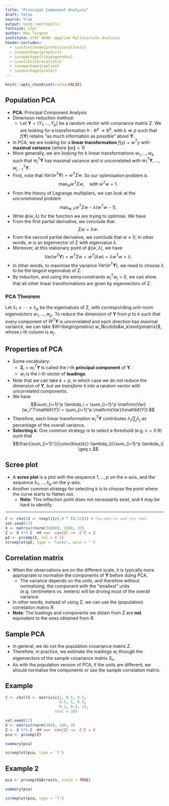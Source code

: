 ```yaml
---
title: "Principal Component Analysis"
draft: false
source: true
output: binb::metropolis
fontsize: 12pt
author: Max Turgeon
institute: STAT 4690--Applied Multivariate Analysis
header-includes:
  - \usefonttheme{professionalfonts}
  - \usepackage{graphicx}
  - \usepackage{tikzpagenodes}
  - \usetikzlibrary{calc}
  - \usepackage{caption}
  - \usepackage{xcolor}
---
```


```r
knitr::opts_chunk$set(cache=FALSE)
```

## Population PCA {.allowframebreaks}

  - **PCA**: Principal Component Analysis
  - Dimension reduction method: 
    + Let $\mathbf{Y} = (Y_1, \ldots, Y_p)$ be a random vector with covariance matrix $\Sigma$. We are looking for a transformation $h: \mathbb{R}^p \to \mathbb{R}^k$, with $k\ll p$ such that $f(\mathbf{Y})$ retains "as much information as possible" about $\mathbf{Y}$.
  - In PCA, we are looking for a **linear transformation** $f(y) = w^Ty$ with **maximal variance** (where $\|w\|=1$)
  - More generally, we are looking for $k$ linear transformations $w_1, \ldots, w_k$ such that $w_j^T\mathbf{Y}$ has maximal variance and is uncorrelated with $w_1^T\mathbf{Y},\ldots,w_{j-1}^T\mathbf{Y}$.
  - First, note that $\mathrm{Var}(w^T\mathbf{Y}) = w^T\Sigma w$. So our optimisation problem is
  $$ \max_w w^T\Sigma w, \quad\mbox{with } w^Tw = 1.$$
  - From the theory of Lagrange multipliers, we can look at the *unconstrained* problem 
  $$ \max_{w,\lambda} w^T\Sigma w - \lambda (w^Tw - 1).$$
  - Write $\phi(w, \lambda)$ for the function we are trying to optimise. We have
  \begin{align*}
  \frac{\partial}{\partial w} \phi(w, \lambda) &= \frac{\partial}{\partial w}w^T\Sigma w - \lambda (w^Tw - 1)\\
  &= 2\Sigma w - 2\lambda w;\\
  \frac{\partial}{\partial \lambda} \phi(w, \lambda) &= w^Tw - 1.
  \end{align*}
  - From the first partial derivative, we conclude that
  $$ \Sigma w = \lambda w.$$
  - From the second partial derivative, we conclude that $w\neq 0$; in other words, $w$ is an eigenvector of $\Sigma$ with eigenvalue $\lambda$.
  - Moreover, at this stationary point of $\phi(w, \lambda)$, we have
  $$\mathrm{Var}(w^T\mathbf{Y})=w^T\Sigma w = w^T(\lambda w) = \lambda w^Tw = \lambda.$$
  - In other words, to maximise the variance $\mathrm{Var}(w^T\mathbf{Y})$, we need to choose $\lambda$ to be the *largest* eigenvalue of $\Sigma$.
  - By induction, and using the extra constraints $w_i^Tw_j = 0$, we can show that all other linear transformations are given by eigenvectors of $\Sigma$.
  
### PCA Theorem

Let $\lambda_1\geq\cdots\geq\lambda_p$ be the eigenvalues of $\Sigma$, with corresponding unit-norm eigenvectors $w_1,\ldots, w_p$. To reduce the dimension of $\mathbf{Y}$ from $p$ to $k$ such that every component of $W^T\mathbf{Y}$ is uncorrelated and each direction has maximal variance, we can take $W=\begin{pmatrix} w_1&\cdots&w_k\end{pmatrix}$, whose $j$-th column is $w_j$.

## Properties of PCA {.allowframebreaks}

  - Some vocabulary:
    + $\mathbf{Z}_i = w_i^T\mathbf{Y}$ is called the $i$-th **principal component** of $\mathbf{Y}$.
    + $w_i$ is the $i$-th vector of **loadings**.
  - Note that we can take $k=p$, in which case we do not reduce the dimension of $\mathbf{Y}$, but we *transform* it into a random vector with uncorrelated components.
  - We have
  $$\sum_{i=1}^p \lambda_i = \sum_{i=1}^p \mathrm{Var}(w_i^T\mathbf{Y}) = \sum_{i=1}^p \mathrm{Var}(\mathbf{Y}).$$
  - Therefore, each linear transformation $w_i^T\mathbf{Y}$ contributes $\lambda_i/\sum_j \lambda_j$ as percentage of the overall variance.
  - **Selecting $k$**: One common strategy is to select a threshold (e.g. $c = 0.9$) such that
  $$\frac{\sum_{i=1}^{{\color{blue}k}} \lambda_i}{\sum_{i=1}^p \lambda_i} \geq c.$$
  
## Scree plot

  - A **scree plot** is a plot with the sequence $1,\ldots,p$ on the x-axis, and the sequence $\lambda_1, \ldots, \lambda_p$ on the y-axis.
  - Another common strategy for selecting $k$ is to choose the point where the curve starts to flatten out.
    + **Note**: This inflection point does not necessarily exist, and it may be hard to identify.

---

```r
C <- chol(S <- toeplitz(.9 ^ (0:31))) # Cov.matrix and its root
set.seed(17)
X <- matrix(rnorm(32000), 1000, 32)
Z <- X %*% C  ## ==>  cov(Z) ~=  C'C = S
pZ <- prcomp(Z, tol = 0.1)
screeplot(pZ, type = 'lines', main = '')
```

## Correlation matrix

  - When the observations are on the different scale, it is typically more appropriate to normalise the components of $\mathbf{Y}$ before doing PCA.
    + The variance depends on the units, and therefore without normalising, the component with the "smallest" units (e.g. centimeters vs. meters) will be driving most of the overall variance.
  - In other words, instead of using $\Sigma$, we can use the (population) correlation matrix $R$.
  - **Note**: The loadings and components we obtain from $\Sigma$ are **not** equivalent to the ones obtained from $R$.

## Sample PCA

  - In general, we do not the population covariance matrix $\Sigma$.
  - Therefore, in practice, we estimate the loadings $w_i$ through the eigenvectors of the sample covariance matrix $S_n$. 
  - As with the population version of PCA, if the units are different, we should normalise the components or use the sample correlation matrix.

## Example {.allowframebreaks}

```r
C <- chol(S <- matrix(c(1, 0.5, 0.1,
                        0.5, 1, 0.5,
                        0.1, 0.5, 1), 
                      ncol = 3)) 

set.seed(17)
X <- matrix(rnorm(300), 100, 3)
Z <- X %*% C  ## ==>  cov(Z) ~=  C'C = S
pca <- prcomp(Z)
```

```r
summary(pca)
```

```r
screeplot(pca, type = 'l')
```

## Example 2 {.allowframebreaks}

```r
pca <- prcomp(USArrests, scale = TRUE)
```

```r
summary(pca)
```

```r
screeplot(pca, type = 'l')
```


<!-- # Applications of PCA -->

<!-- ## Feature Extraction {.allowframebreaks} -->

<!-- ```{r message = FALSE} -->
<!-- library(ElemStatLearn) -->
<!-- library(tidyverse) -->
<!-- train <- subset(prostate, train == TRUE,  -->
<!--                 select = -train) -->
<!-- test  <- subset(prostate, train == FALSE,  -->
<!--                 select = -train) -->

<!-- # First model: Linear regression -->
<!-- lr_model <- lm(lpsa ~ ., data = train) -->
<!-- lr_pred <- predict(lr_model, newdata = test) -->
<!-- (lr_mse <- mean((test$lpsa - lr_pred)^2)) -->

<!-- # PCA -->
<!-- decomp <- train %>%  -->
<!--   subset(select = -lpsa) %>%  -->
<!--   as.matrix() %>%  -->
<!--   prcomp -->
<!-- summary(decomp)$importance[,1:3] -->

<!-- screeplot(decomp, type = 'lines') -->
<!-- ``` -->


<!-- ```{r} -->
<!-- # Second model: PCs for predictors -->
<!-- train_pc <- train -->
<!-- train_pc$PC1 <- decomp$x[,1] -->
<!-- pc_model <- lm(lpsa ~ PC1, data = train_pc) -->
<!-- ``` -->


<!-- ```{r} -->
<!-- test_pc <- as.data.frame(predict(decomp, test)) -->
<!-- pc_pred <- predict(pc_model, -->
<!--                    newdata = test_pc) -->
<!-- (pc_mse <- mean((test$lpsa - pc_pred)^2)) -->
<!-- ``` -->

<!-- ## Feature Selection {.allowframebreaks} -->

<!-- ```{r} -->
<!-- contribution <- decomp$rotation[,"PC1"] -->
<!-- round(contribution, 3)[1:6] -->
<!-- round(contribution, 3)[7:8] -->

<!-- (keep <- names(which(abs(contribution) > 0.01))) -->

<!-- fs_model <- lm(lpsa ~ ., data = train[,c(keep, "lpsa")]) -->
<!-- fs_pred <- predict(fs_model, newdata = test) -->
<!-- (fs_mse <- mean((test$lpsa - fs_pred)^2)) -->
<!-- ``` -->

<!-- ```{r, message = FALSE} -->
<!-- model_plot <- data.frame( -->
<!--   "obs" = test$lpsa, -->
<!--   "LR" = lr_pred, -->
<!--   "PC" = pc_pred, -->
<!--   "FS" = fs_pred -->
<!-- ) %>%  -->
<!--   gather(Model, pred, -obs) -->
<!-- ``` -->


<!-- ```{r, message = FALSE} -->
<!-- ggplot(model_plot,  -->
<!--        aes(pred, obs, colour = Model)) + -->
<!--   geom_point() + -->
<!--   theme_minimal() + -->
<!--   geom_abline(slope = 1, intercept = 0) +  -->
<!--   theme(legend.position = 'top') + -->
<!--   xlab("Predicted") + ylab("Observed") -->
<!-- ``` -->

<!-- ## Data Visualization {.allowframebreaks} -->

<!-- ```{r mnist, cache = TRUE} -->
<!-- library(dslabs) -->

<!-- mnist <- read_mnist() -->

<!-- dim(mnist$train$images) -->
<!-- dim(mnist$test$images) -->

<!-- head(mnist$train$labels) -->
<!-- ``` -->


<!-- ```{r} -->
<!-- matrix(mnist$train$images[1,], ncol = 28) %>%  -->
<!--   image(col = gray.colors(12, rev = TRUE), -->
<!--         axes = FALSE) -->
<!-- ``` -->

<!-- ```{r cache = TRUE} -->
<!-- decomp <- prcomp(mnist$train$images) -->
<!-- ``` -->

<!-- ```{r} -->
<!-- screeplot(decomp, type = 'lines',  -->
<!--           npcs = 20, main = "") -->
<!-- ``` -->

<!-- ```{r} -->
<!-- decomp$x[,1:2] %>%  -->
<!--   as.data.frame() %>%  -->
<!--   mutate(label = factor(mnist$train$labels)) %>%  -->
<!--   ggplot(aes(PC1, PC2, colour = label)) + -->
<!--   geom_point(alpha = 0.5) + -->
<!--   theme_minimal() -->
<!-- ``` -->

<!-- ```{r} -->
<!-- # And on the test set -->
<!-- decomp %>%  -->
<!--   predict(newdata = mnist$test$images) %>%  -->
<!--   as.data.frame() %>%  -->
<!--   mutate(label = factor(mnist$test$labels)) %>%  -->
<!--   ggplot(aes(PC1, PC2, colour = label)) + -->
<!--   geom_point(alpha = 0.5) + -->
<!--   theme_minimal() -->
<!-- ``` -->
